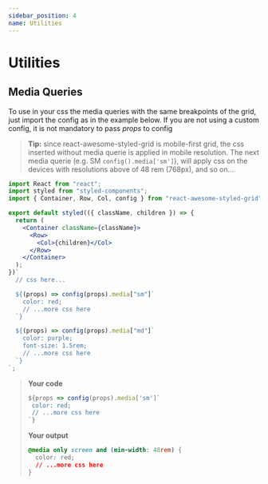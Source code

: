 ```yaml
---
sidebar_position: 4
name: Utilities
---
```


# Utilities

## Media Queries

To use in your css the media queries with the same breakpoints of the grid,
just import the config as in the example below. If you are not using a
custom config, it is not mandatory to pass _props_ to config

> **Tip:** since react-awesome-styled-grid is mobile-first grid,
> the css inserted without media querie is applied in mobile resolution.
> The next media querie (e.g. SM `config().media['sm']`), will apply css on the
> devices with resolutions above of 48 rem (768px), and so on...

```jsx
import React from "react";
import styled from "styled-components";
import { Container, Row, Col, config } from "react-awesome-styled-grid";

export default styled(({ className, children }) => {
  return (
    <Container className={className}>
      <Row>
        <Col>{children}</Col>
      </Row>
    </Container>
  );
})`
  // css here...

  ${(props) => config(props).media["sm"]`
    color: red;
    // ...more css here
  `}

  ${(props) => config(props).media["md"]`
    color: purple;
    font-size: 1.5rem;
    // ...more css here
  `}
`;
```

> **Your code**
>
> ```jsx
> ${props => config(props).media['sm']`
>  color: red;
>  // ...more css here
> `}
> ```
>
> **Your output**
>
> ```css
> @media only screen and (min-width: 48rem) {
>   color: red;
>   // ...more css here
> }
> ```
